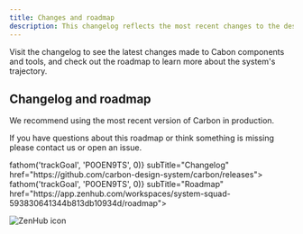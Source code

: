 ```yaml
---
title: Changes and roadmap
description: This changelog reflects the most recent changes to the design system, from bug fixes to feature enhancements.
---
```


<PageDescription>

Visit the changelog to see the latest changes made to Cabon components and tools, and check out the roadmap to learn more about the system's trajectory.

</PageDescription>

## Changelog and roadmap

We recommend using the most recent version of Carbon in production.

If you have questions about this roadmap or think something is missing please contact us or open an issue.

<Row className="resource-card-group">
<Column colMd={4} colLg={4} noGutterSm>
  <ResourceCard
    onClick={() => fathom('trackGoal', 'P0OEN9TS', 0)}
    subTitle="Changelog"
    href="https://github.com/carbon-design-system/carbon/releases">
    <MdxIcon name="github" />
  </ResourceCard>
</Column>
<Column colMd={4} colLg={4} noGutterSm>
  <ResourceCard
    onClick={() => fathom('trackGoal', 'P0OEN9TS', 0)}
    subTitle="Roadmap"
    href="https://app.zenhub.com/workspaces/system-squad-593830641344b813db10934d/roadmap">

![ZenHub icon](images/z-icon.svg)

  </ResourceCard>
</Column>
</Row>

